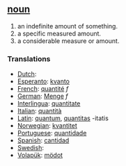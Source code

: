 == [[noun]] ==
# an indefinite amount of something.
# a specific measured amount.
# a considerable measure or amount.

=== Translations ===
*[[Dutch]]: [[]]
*[[Esperanto]]: [[kvanto]]
*[[French]]: [[quantité]] ''f''
*[[German]]: [[Menge]] ''f''
*[[Interlingua]]: [[quantitate]]
*[[Italian]]: [[quantità]]
*[[Latin]]: [[quantum]], [[quantitas]] -itatis
*[[Norwegian]]: [[kvantitet]]
*[[Portuguese]]: [[quantidade]]
*[[Spanish]]: [[cantidad]]
*[[Swedish]]: [[]]
*[[Volapük]]: [[mödot]]
